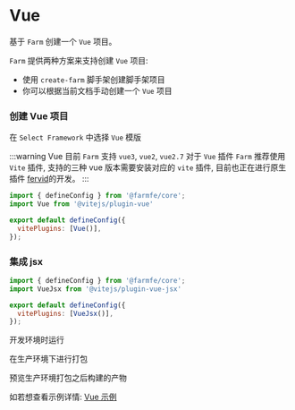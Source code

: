 
# Vue

基于 `Farm` 创建一个 `Vue` 项目。

`Farm` 提供两种方案来支持创建 `Vue` 项目: 
- 使用 `create-farm` 脚手架创建脚手架项目
- 你可以根据当前文档手动创建一个 `Vue` 项目

### 创建 Vue 项目

<PackageManagerTabs command="npm create farm@latest" />

在 `Select Framework` 中选择 `Vue` 模版

:::warning Vue
目前 `Farm` 支持  `vue3`, `vue2`, `vue2.7`
对于 `Vue` 插件 `Farm` 推荐使用 `Vite` 插件, 支持的三种 vue 版本需要安装对应的 `vite` 插件, 目前也正在进行原生插件 [fervid](https://github.com/phoenix-ru/fervid)的开发。
:::

```javascript title="farm.config.ts"
import { defineConfig } from '@farmfe/core';
import Vue from '@vitejs/plugin-vue'

export default defineConfig({
  vitePlugins: [Vue()],
});
```

### 集成 jsx

```javascript title="farm.config.ts"
import { defineConfig } from '@farmfe/core';
import VueJsx from '@vitejs/plugin-vue-jsx'

export default defineConfig({
  vitePlugins: [VueJsx()],
});
```

开发环境时运行

<PackageManagerTabs command="npm run dev" />

在生产环境下进行打包

<PackageManagerTabs command="npm run build" />

预览生产环境打包之后构建的产物

<PackageManagerTabs command="npm run preview" />

如若想查看示例详情: [Vue 示例](https://github.com/farm-fe/farm/tree/main/examples/vite-adapter-vue)
